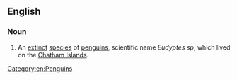 ==English==
{{wikipedia|Chatham Islands Penguin}}

===Noun===
{{en-noun|head=[[Chatham]] [[Islands]] [[penguin]]}}

# An [[extinct]] [[species]] of [[penguins]], scientific name ''Eudyptes sp'', which lived on the [[Chatham Islands]].

[[Category:en:Penguins]]